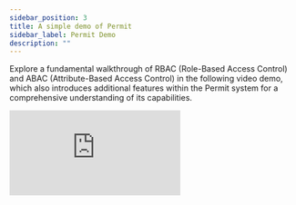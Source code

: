 ```yaml
---
sidebar_position: 3
title: A simple demo of Permit
sidebar_label: Permit Demo
description: ""
---
```


Explore a fundamental walkthrough of RBAC (Role-Based Access Control) and ABAC (Attribute-Based Access Control)
in the following video demo, which also introduces additional features within the Permit system for a
comprehensive understanding of its capabilities.

<div className="video-container">
  <iframe
    src="https://www.youtube.com/embed/mNRtLTBUUVQ"
    title="YouTube video player"
    frameBorder="0"
    allow="accelerometer; autoplay; clipboard-write; encrypted-media; gyroscope; picture-in-picture"
    allowFullScreen
  ></iframe>
</div>
